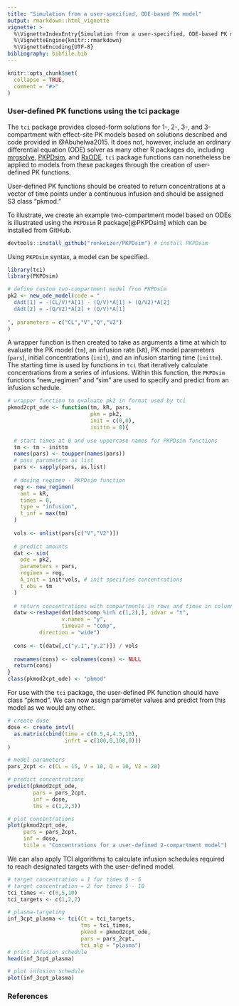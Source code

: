 ```yaml
---
title: "Simulation from a user-specified, ODE-based PK model"
output: rmarkdown::html_vignette
vignette: >
  %\VignetteIndexEntry{Simulation from a user-specified, ODE-based PK model}
  %\VignetteEngine{knitr::rmarkdown}
  %\VignetteEncoding{UTF-8}
bibliography: bibfile.bib  
---
```


```r
knitr::opts_chunk$set(
  collapse = TRUE,
  comment = "#>"
)
```

### User-defined PK functions using the tci package

The `tci` package provides closed-form solutions for 1-, 2-, 3-, and 3-compartment with effect-site PK models based on solutions described and code provided in @Abuhelwa2015. It does not, however, include an ordinary differential equation (ODE) solver as many other R packages do, including [mrgsolve](https://mrgsolve.github.io/), [PKPDsim](http://pkpdsim.ronkeizer.com/), and [RxODE](https://github.com/nlmixrdevelopment/RxODE). `tci` package functions can nonetheless be applied to models from these packages through the creation of user-defined PK functions.
 
User-defined PK functions should be created to return concentrations at a vector of time points under a continuous infusion and should be assigned S3 class "pkmod." 

To illustrate, we create an example two-compartment model based on ODEs is illustrated using the `PKPDsim` R package[@PKPDsim] which can be installed from GitHub.

```r
devtools::install_github("ronkeizer/PKPDsim") # install PKPDsim
```

Using `PKPDsim` syntax, a model can be specified. 

```r
library(tci)
library(PKPDsim)

# define custom two-compartment model from PKPDsim
pk2 <- new_ode_model(code = "
  dAdt[1] = -(CL/V)*A[1] - (Q/V)*A[1] + (Q/V2)*A[2]
  dAdt[2] = -(Q/V2)*A[2] + (Q/V)*A[1]
  
", parameters = c("CL","V","Q","V2")
)
```

A wrapper function is then created to take as arguments a time at which to evaluate the PK model (`tm`), an infusion rate (`kR`), PK model parameters (`pars`), initial concentrations (`init`), and an infusion starting time (`inittm`). The starting time is used by functions in `tci` that iteratively calculate concentrations from a series of infusions. Within this function, the `PKPDsim` functions "new_regimen" and "sim" are used to specify and predict from an infusion schedule. 

```r
# wrapper function to evaluate pk2 in format used by tci
pkmod2cpt_ode <- function(tm, kR, pars, 
                          pkm = pk2, 
                          init = c(0,0), 
                          inittm = 0){
  
  # start times at 0 and use uppercase names for PKPDsim functions
  tm <- tm - inittm
  names(pars) <- toupper(names(pars))
  # pass parameters as list
  pars <- sapply(pars, as.list)
  
  # dosing regimen - PKPDsim function
  reg <- new_regimen(
    amt = kR,
    times = 0,
    type = "infusion",
    t_inf = max(tm)
  )
  
  vols <- unlist(pars[c("V","V2")])
  
  # predict amounts
  dat <- sim(
    ode = pk2,              
    parameters = pars,
    regimen = reg,
    A_init = init*vols, # init specifies concentrations
    t_obs = tm
  )
  
  # return concentrations with compartments in rows and times in columns
  datw <-reshape(dat[dat$comp %in% c(1,2),], idvar = "t", 
                 v.names = "y", 
                 timevar = "comp",
          direction = "wide")
  
  cons <- t(datw[,c("y.1","y.2")]) / vols
  
  rownames(cons) <- colnames(cons) <- NULL
  return(cons)
}
class(pkmod2cpt_ode) <- "pkmod"
```

For use with the `tci` package, the user-defined PK function should have class "pkmod". We can now assign parameter values and predict from this model as we would any other. 

```r
# create dose
dose <- create_intvl(
  as.matrix(cbind(time = c(0.5,4,4.5,10), 
                  infrt = c(100,0,100,0)))
)

# model parameters
pars_2cpt <- c(CL = 15, V = 10, Q = 10, V2 = 20)

# predict concentrations
predict(pkmod2cpt_ode, 
        pars = pars_2cpt, 
        inf = dose, 
        tms = c(1,2,3))

# plot concentrations
plot(pkmod2cpt_ode, 
     pars = pars_2cpt, 
     inf = dose, 
     title = "Concentrations for a user-defined 2-compartment model")
```


We can also apply TCI algorithms to calculate infusion schedules required to reach designated targets with the user-defined model. 

```r
# target concentration = 1 for times 0 - 5
# target concentration = 2 for times 5 - 10
tci_times <- c(0,5,10)
tci_targets <- c(1,2,2)

# plasma-targeting
inf_3cpt_plasma <- tci(Ct = tci_targets, 
                       tms = tci_times, 
                       pkmod = pkmod2cpt_ode, 
                       pars = pars_2cpt, 
                       tci_alg = "plasma")
# print infusion schedule
head(inf_3cpt_plasma)

# plot infusion schedule
plot(inf_3cpt_plasma)
```


### References




